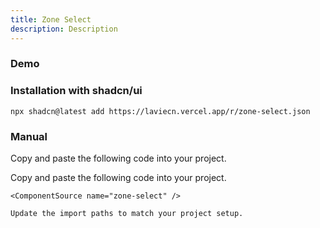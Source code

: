 ```yaml
---
title: Zone Select
description: Description
---
```


### Demo

<ComponentTabs name="zone-select-demo" />


### Installation with shadcn/ui

```package-install
npx shadcn@latest add https://laviecn.vercel.app/r/zone-select.json
```

### Manual

Copy and paste the following code into your project.

<Steps>
  <Step>
    Copy and paste the following code into your project.

    <ComponentSource name="zone-select" />
  </Step>
  <Step>

    Update the import paths to match your project setup.
  </Step>
</Steps>